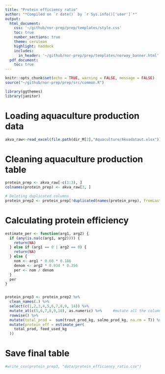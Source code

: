 ```yaml
---
title: "Protein efficiency ratio"
author: "*Compiled on `r date()` by `r Sys.info()['user']`*"
output: 
  html_document:
    css: '~/github/nor-prep/prep/templates/style.css'
    toc: true
    number_sections: true
    theme: cerulean
    highlight: haddock
    includes: 
      in_header: '~/github/nor-prep/prep/templates/norway_banner.html'
  pdf_document:
    toc: true
---
```

```r
knitr::opts_chunk$set(echo = TRUE, warning = FALSE, message = FALSE)
source("~/github/nor-prep/prep/src/common.R")
```

```r
library(ggthemes)
library(janitor)
```

# Loading aquaculture production data 
```r
akva_raw<-read_excel(file.path(dir_M[2],"Aquaculture/Akvadataut.xlsx")) 
```

# Cleaning aquaculture production table
```r
protein_prep <- akva_raw[-c(1:3), ]
colnames(protein_prep) <- akva_raw[3, ]

# Deleting duplicated columns 
protein_prep2 <- protein_prep[!duplicated(names(protein_prep), fromLast = TRUE)]
```

# Calculating protein efficiency 
```r

estimate_per <- function(arg1, arg2) {
  if (any(is.na(c(arg1, arg2)))) {
    return(NA)
  } else if (arg1 == 0 | arg2 == 0) {
    return(NA)
  } else {
    nom <- arg1 * 0.60 * 0.186
    denom <- arg2 * 0.934 * 0.356
    per <- nom / denom
  }
  per
}


protein_prep3 <- protein_prep2 %>%
  clean_names(.) %>%
  select(c(1,2,3,4,5,6,7,8,9, 14)) %>% 
  mutate_at(c(5,6,7,8,9,10), as.numeric) %>%     #mutate all the columns that have to be numeric but are character!
  rowwise() %>%
  mutate(total_prod =  sum(trout_prod_kg, salmo_prod_kg, na.rm = T)) %>%
  mutate(protein_eff = estimate_per(
    total_prod, feed_used_kg
  ))

```

# Save final table 
```r
#write_csv(protein_prep3, "data/protein_efficiency_ratio.csv")
```




